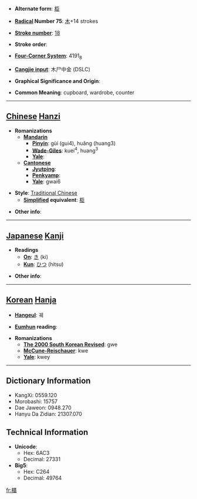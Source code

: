 * '''Alternate form''': [[柜]]

* '''[[Wiktionary:Chinese radical index| Radical]] Number 75''': [[Wiktionary:Chinese radical index 木|木]]+14 strokes

* '''[[Wiktionary:Chinese total strokes index|Stroke number]]''': [[Wiktionary:Chinese total strokes index 18|18]]

* '''Stroke order''': 

* '''[[Wiktionary:Chinese four corner index|Four-Corner System]]''': 4191<sub>8</sub>

* '''[[Wiktionary:Chinese Cangjie index|Cangjie input]]''': 木尸中金 (DSLC)

* '''Graphical Significance and Origin''': 

* '''Common Meaning''': cupboard, wardrobe, counter

----

== [[Chinese]] [[Hanzi]] ==

* '''Romanizations'''
** '''[[Mandarin]]'''
*** '''[[Pinyin]]''': gùi (gui4), huǎng (huang3)
*** '''[[Wade-Giles]]''': kuei<sup>4</sup>, huang<sup>3</sup>
*** '''[[Yale]]''': 
** '''[[Cantonese]]'''
*** '''[[Jyutping]]''':
*** '''[[Penkyamp]]''': 
*** '''[[Yale]]''': gwai6

* '''Style''': [[Traditional Chinese]] 
** '''[[Simplified Chinese|Simplified]] equivalent''': [[柜]]

* '''Other info''': 

----

== [[Japanese]] [[Kanji]] ==

* '''Readings'''
** '''[[On]]''': [[き]] (ki)
** '''[[Kun]]''': [[ひつ]] (hitsu)

* '''Other info''':  

----

== [[Korean]] [[Hanja]] ==

* '''[[Hangeul]]''': 궤

* '''[[Eumhun]] reading''': 

* '''Romanizations'''
** '''[[The 2000 South Korean Revised Romanization|The 2000 South Korean Revised]]''': gwe
** '''[[McCune-Reischauer]]''': kwe
** '''[[Yale]]''': kwey

----

== Dictionary Information ==

* KangXi: 0559.120
* Morobashi: 15757
* Dae Jaweon: 0948.270
* Hanyu Da Zidian: 21307.070

== Technical Information ==

* '''Unicode''':
** Hex: 6AC3
** Decimal: 27331
* '''Big5''':
** Hex: C264
** Decimal: 49764

[[fr:櫃]]